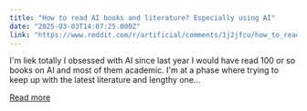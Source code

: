 ```yaml
---
title: "How to read AI books and literature? Especially using AI"
date: "2025-03-03T14:07:25.000Z"
link: "https://www.reddit.com/r/artificial/comments/1j2jfcu/how_to_read_ai_books_and_literature_especially/"
---
```


I'm liek totally I obsessed with AI since last year I would have read 100 or so books on AI and most of them academic. I'm at a phase where trying to keep up with the latest literature and lengthy one...

[Read more](https://www.reddit.com/r/artificial/comments/1j2jfcu/how_to_read_ai_books_and_literature_especially/)
